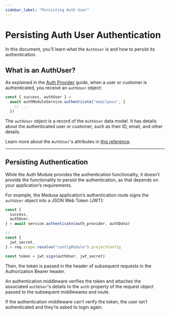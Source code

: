 ```yaml
---
sidebar_label: "Persisting Auth User"
---
```


# Persisting Auth User Authentication

In this document, you’ll learn what the `AuthUser` is and how to persist its authentication.

## What is an AuthUser?

As explained in the [Auth Provider](../auth-providers/index.mdx) guide, when a user or customer is authenticated, you receive an `authUser` object:

```ts
const { success, authUser } =
  await authModuleService.authenticate("emailpass", {
    // ...
  })
```

The `authUser` object is a record of the `AuthUser` data model. It has details about the authenticated user or customer, such as their ID, email, and other details.

<Note>

Learn more about the `AuthUser`'s attributes in [this reference](../../../references/auth_models/classes/auth_models.AuthUser.mdx).

</Note>

---

## Persisting Authentication

While the Auth Module provides the authentication functionality, it doesn’t provide the functionality to persist the authentication, as that depends on your application’s requirements.

For example, the Medusa application’s authentication route signs the `authUser` object into a JSON Web Token (JWT):

```ts
const { 
  success, 
  authUser,
} = await service.authenticate(auth_provider, authData)

// ...
const { 
  jwt_secret,
} = req.scope.resolve("configModule").projectConfig

const token = jwt.sign(authUser, jwt_secret)
```

Then, the token is passed in the header of subsequent requests in the Authorization Bearer header.

An authentication middleware verifies the token and attaches the associated `authUser`'s details to the `auth` property of the request object passed to the subsequent middlewares and route.

If the authentication middleware can’t verify the token, the user isn’t authenticated and they’re asked to login again.
